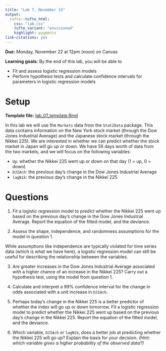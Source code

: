 ```yaml
---
title: "Lab 7, November 15"
output: 
  tufte::tufte_html:
    css: "lab.css"
    tufte_variant: "envisioned"
    highlight: pygments
link-citations: yes
---
```


**Due:** Monday, November 22 at 12pm (noon) on Canvas

**Learning goals:** By the end of this lab, you will be able to

* Fit and assess logistic regression models
* Perform hypothesis tests and calculate confidence intervals for parameters in logistic regression models

# Setup

**Template file:** [lab_07_template.Rmd](https://sta112-f21.github.io/labs/lab_07_template.Rmd)

In this lab we will use the `Markets` data from the `Stat2Data` package. This data contains information on the New York stock market (through the Dow Jones Industrial Average) and the Japanese stock market (through the Nikkei 225). We are interested in whether we can predict whether the stock market in Japan will go up or down. We have 56 days worth of data from the two markets, and we will focus on the following variables:

* `Up`: whether the Nikkei 225 went up or down on that day (1 = up, 0 = down)
* `DJIAch`: the previous day's change in the Dow Jones Industrial Average
* `lagNik`: the previous day's change in the Nikkei 225

# Questions

1. Fit a logistic regression model to predict whether the Nikkei 225 went up based on the previous day's change in the Dow Jones Industrial Average. Report the equation of the fitted model, and the deviance.

2. Assess the shape, independence, and randomness assumptions for the model in question 1.

While assumptions like independence are typically violated for time series data (which is what we have here), a logistic regression model can still be useful for describing the relationship between the variables.

3. Are greater increases in the Dow Jones Industrial Average associated with a higher chance of an increase in the Nikkei 225? Carry out a hypothesis test, using the model from question 1.

4. Calculate and interpret a 99% confidence interval for the change in odds associated with a unit increase in `DJIAch`.

5. Perhaps today's change in the Nikkei 225 is a better predictor of whether the index will go up or down tomorrow. Fit a logistic regression model to predict whether the Nikkei 225 went up based on the previous day's change in the Nikkei 225. Report the equation of the fitted model, and the deviance.

6. Which variable, `DJIAch` or `lagNik`, does a better job at predicting whether the Nikkei 225 will go up? Explain the basis for your decision. *(Hint: which variable gives a higher probability of the observed data?)*